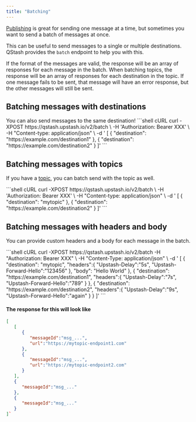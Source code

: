 ---
title: "Batching"
---

[Publishing](/qstash/howto/publishing) is great for sending one message 
at a time, but sometimes you want to send a batch of messages at once.

This can be useful to send messages to a single or multiple destinations.
QStash provides the `batch` endpoint to help 
you with this.

If the format of the messages are valid, the response will be an array of
responses for each message in the batch. When batching topics, the response
will be an array of responses for each destination in the topic. If one 
message fails to be sent, that message will have an error response, but the
other messages will still be sent.

## Batching messages with destinations

<Info>
You can also send messages to the same destination!
</Info>

<CodeGroup>
```shell cURL
curl -XPOST https://qstash.upstash.io/v2/batch \
    -H 'Authorization: Bearer XXX' \
    -H "Content-type: application/json" \
    -d '
     [
      {
        "destination": "https://example.com/destination1"
      },
      {
        "destination": "https://example.com/destination2"
      }
     ]'
```
</CodeGroup>

## Batching messages with topics

If you have a [topic](/qstash/howto/topic-endpoint), you can batch send with 
the topic as well.

<CodeGroup>
```shell cURL
curl -XPOST https://qstash.upstash.io/v2/batch \
    -H 'Authorization: Bearer XXX' \
    -H "Content-type: application/json" \
    -d '
     [
      {
        "destination": "mytopic"
      },
      {
        "destination": "https://example.com/destination2"
      }
     ]'
```
</CodeGroup>

## Batching messages with headers and body

You can provide custom headers and a body for each message in the batch.

<CodeGroup>
```shell cURL
curl -XPOST https://qstash.upstash.io/v2/batch   -H "Authorization: Bearer XXX" \
    -H "Content-Type: application/json" \
    -d '
    [
      {
          "destination": "mytopic",
          "headers":{
            "Upstash-Delay":"5s",
            "Upstash-Forward-Hello":"123456"
          },
          "body": "Hello World"
      },
      {
          "destination": "https://example.com/destination1",
          "headers":{
            "Upstash-Delay":"7s",
            "Upstash-Forward-Hello":"789"
          }
      },
      {
          "destination": "https://example.com/destination2",
          "headers":{
            "Upstash-Delay":"9s",
            "Upstash-Forward-Hello":"again"
          }
      }
    ]'
```
</CodeGroup>

#### The response for this will look like

```json
[
   [
      {
         "messageId":"msg_...",
         "url":"https://mytopic-endpoint1.com"
      },
      {
         "messageId":"msg_...",
         "url":"https://mytopic-endpoint2.com"
      }
   ],
   {
      "messageId":"msg_..."
   },
   {
      "messageId":"msg_..."
   }
]`